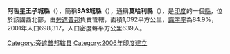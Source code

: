 '''阿哲星王子城縣'''（{{lang-en|Sahibzada Ajit Singh Nagar district}}），簡稱'''SAS城縣'''（{{lang-en|SAS Nagar district}}），通稱'''莫哈利縣'''（{{lang-en|Mohali district}}），是[[印度|印度]]的一個[[縣|縣]]，位於該國西北部，由[[旁遮普邦|旁遮普邦]]負責管轄，面積1,092平方公里，[[識字率|識字率]]為84.9%，2001年人口698,317，人口密度每平方公里639人。

{{旁遮普邦行政区划小作品}}
[[Category:旁遮普邦辖县|Category:旁遮普邦辖县]]
[[Category:2006年印度建立|Category:2006年印度建立]]